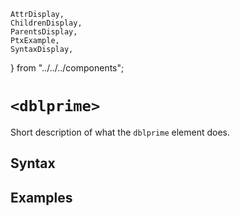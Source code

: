     AttrDisplay,
    ChildrenDisplay,
    ParentsDisplay,
    PtxExample,
    SyntaxDisplay,
} from "../../../components";

# `<dblprime>`

Short description of what the `dblprime` element does.

## Syntax

<SyntaxDisplay name="dblprime" />

## Examples

    
